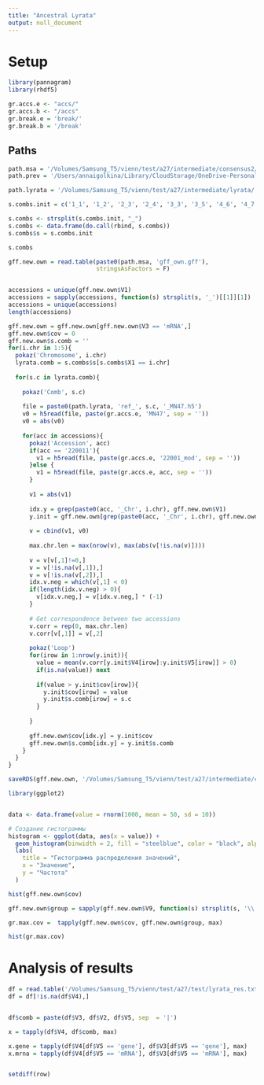 ```yaml
---
title: "Ancestral Lyrata"
output: null_document
---
```




# Setup
```r
library(pannagram)
library(rhdf5)

gr.accs.e <- "accs/"
gr.accs.b <- "/accs"
gr.break.e = 'break/'
gr.break.b = '/break'

```


## Paths
```r
path.msa = '/Volumes/Samsung_T5/vienn/test/a27/intermediate/consensus2/'
path.prev = '/Users/annaigolkina/Library/CloudStorage/OneDrive-Personal/vienn/pacbio/1001Gplus/01_data/04_annotation/02_pannagram/genes_v05/'

path.lyrata = '/Volumes/Samsung_T5/vienn/test/a27/intermediate/lyrata/'

```

```r
s.combs.init = c('1_1', '1_2', '2_3', '2_4', '3_3', '3_5', '4_6', '4_7', '5_6', '5_7', '5_8')

s.combs <- strsplit(s.combs.init, "_")
s.combs <- data.frame(do.call(rbind, s.combs))
s.combs$s = s.combs.init

s.combs


```


```r
gff.new.own = read.table(paste0(path.msa, 'gff_own.gff'), 
                         stringsAsFactors = F)


accessions = unique(gff.new.own$V1)
accessions = sapply(accessions, function(s) strsplit(s, '_')[[1]][1])
accessions = unique(accessions)
length(accessions)
```


```r
gff.new.own = gff.new.own[gff.new.own$V3 == 'mRNA',]
gff.new.own$cov = 0
gff.new.own$s.comb = ''
for(i.chr in 1:5){
  pokaz('Chromosome', i.chr)
  lyrata.comb = s.combs$s[s.combs$X1 == i.chr]
  
  for(s.c in lyrata.comb){
    
    pokaz('Comb', s.c)
    
    file = paste0(path.lyrata, 'ref_', s.c, '_MN47.h5')
    v0 = h5read(file, paste(gr.accs.e, 'MN47', sep = ''))
    v0 = abs(v0)
    
    for(acc in accessions){
      pokaz('Accession', acc)
      if(acc == '220011'){
        v1 = h5read(file, paste(gr.accs.e, '22001_mod', sep = ''))  
      }else {
        v1 = h5read(file, paste(gr.accs.e, acc, sep = ''))  
      }
      
      v1 = abs(v1)
      
      idx.y = grep(paste0(acc, '_Chr', i.chr), gff.new.own$V1)
      y.init = gff.new.own[grep(paste0(acc, '_Chr', i.chr), gff.new.own$V1),]
      
      v = cbind(v1, v0)
      
      max.chr.len = max(nrow(v), max(abs(v[!is.na(v)])))
    
      v = v[v[,1]!=0,]
      v = v[!is.na(v[,1]),]
      v = v[!is.na(v[,2]),]
      idx.v.neg = which(v[,1] < 0)
      if(length(idx.v.neg) > 0){
        v[idx.v.neg,] = v[idx.v.neg,] * (-1)
      }
      
      # Get correspondence between two accessions
      v.corr = rep(0, max.chr.len)
      v.corr[v[,1]] = v[,2]
      
      pokaz('Loop')
      for(irow in 1:nrow(y.init)){
        value = mean(v.corr[y.init$V4[irow]:y.init$V5[irow]] > 0)
        if(is.na(value)) next
        
        if(value > y.init$cov[irow]){
          y.init$cov[irow] = value
          y.init$s.comb[irow] = s.c
        }
        
      }
      
      gff.new.own$cov[idx.y] = y.init$cov
      gff.new.own$s.comb[idx.y] = y.init$s.comb
    }
  }
}

saveRDS(gff.new.own, '/Volumes/Samsung_T5/vienn/test/a27/intermediate/consensus2/gff_own_coverage_lyrata.rds')
```


```r
library(ggplot2)


data <- data.frame(value = rnorm(1000, mean = 50, sd = 10))

# Создание гистограммы
histogram <- ggplot(data, aes(x = value)) +
  geom_histogram(binwidth = 2, fill = "steelblue", color = "black", alpha = 0.8) +
  labs(
    title = "Гистограмма распределения значений",
    x = "Значение",
    y = "Частота"
  )
```


```r
hist(gff.new.own$cov)

gff.new.own$group = sapply(gff.new.own$V9, function(s) strsplit(s, '\\.')[[1]][1])

gr.max.cov =  tapply(gff.new.own$cov, gff.new.own$group, max)

hist(gr.max.cov)

```
# Analysis of results
```r

df = read.table('/Volumes/Samsung_T5/vienn/test/a27/test/lyrata_res.txt', stringsAsFactors = F)
df = df[!is.na(df$V4),]


df$comb = paste(df$V3, df$V2, df$V5, sep  = '|')

x = tapply(df$V4, df$comb, max)

x.gene = tapply(df$V4[df$V5 == 'gene'], df$V3[df$V5 == 'gene'], max)
x.mrna = tapply(df$V4[df$V5 == 'mRNA'], df$V3[df$V5 == 'mRNA'], max)


setdiff(row)


```

